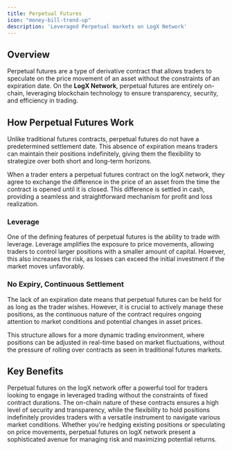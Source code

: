 ```yaml
---
title: Perpetual Futures
icon: "money-bill-trend-up"
description: 'Leveraged Perpetual markets on LogX Network'
---
```



## Overview

Perpetual futures are a type of derivative contract that allows traders to speculate on the price movement of an asset without the constraints of an expiration date. On the **LogX Network**, perpetual futures are entirely on-chain, leveraging blockchain technology to ensure transparency, security, and efficiency in trading.

## How Perpetual Futures Work

Unlike traditional futures contracts, perpetual futures do not have a predetermined settlement date. This absence of expiration means traders can maintain their positions indefinitely, giving them the flexibility to strategize over both short and long-term horizons.

When a trader enters a perpetual futures contract on the logX network, they agree to exchange the difference in the price of an asset from the time the contract is opened until it is closed. This difference is settled in cash, providing a seamless and straightforward mechanism for profit and loss realization.

### Leverage

One of the defining features of perpetual futures is the ability to trade with leverage. Leverage amplifies the exposure to price movements, allowing traders to control larger positions with a smaller amount of capital. However, this also increases the risk, as losses can exceed the initial investment if the market moves unfavorably.

### No Expiry, Continuous Settlement

The lack of an expiration date means that perpetual futures can be held for as long as the trader wishes. However, it is crucial to actively manage these positions, as the continuous nature of the contract requires ongoing attention to market conditions and potential changes in asset prices.

This structure allows for a more dynamic trading environment, where positions can be adjusted in real-time based on market fluctuations, without the pressure of rolling over contracts as seen in traditional futures markets.

## Key Benefits

Perpetual futures on the logX network offer a powerful tool for traders looking to engage in leveraged trading without the constraints of fixed contract durations. The on-chain nature of these contracts ensures a high level of security and transparency, while the flexibility to hold positions indefinitely provides traders with a versatile instrument to navigate various market conditions. Whether you're hedging existing positions or speculating on price movements, perpetual futures on logX network present a sophisticated avenue for managing risk and maximizing potential returns.
